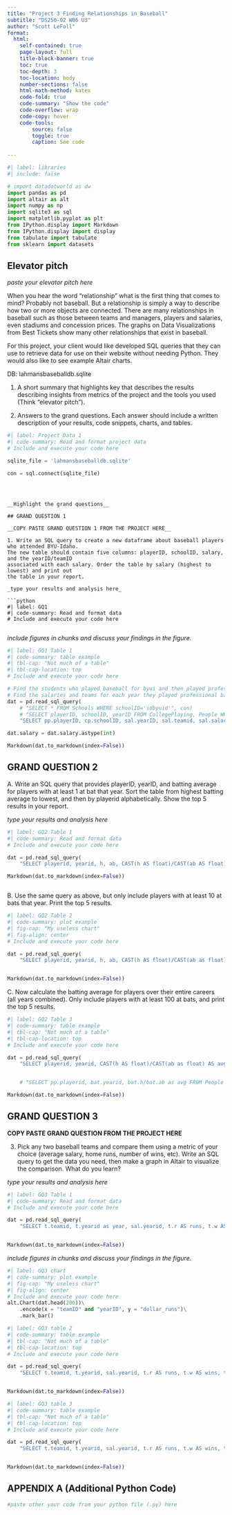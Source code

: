 ```yaml
---
title: "Project 3 Finding Relationships in Baseball"
subtitle: "DS250-02 W06 U3"
author: "Scott LeFoll"
format:
  html:
    self-contained: true
    page-layout: full
    title-block-banner: true
    toc: true
    toc-depth: 3
    toc-location: body
    number-sections: false
    html-math-method: katex
    code-fold: true
    code-summary: "Show the code"
    code-overflow: wrap
    code-copy: hover
    code-tools:
        source: false
        toggle: true
        caption: See code
    
---
```


```python
#| label: libraries
#| include: false

# import datadotworld as dw
import pandas as pd 
import altair as alt
import numpy as np
import sqlite3 as sql
import matplotlib.pyplot as plt
from IPython.display import Markdown
from IPython.display import display
from tabulate import tabulate
from sklearn import datasets


```


## Elevator pitch

_paste your elevator pitch here_

When you hear the word “relationship” what is the first thing that comes to 
mind? Probably not baseball. But a relationship is simply a way to describe 
how two or more objects are connected. There are many relationships in baseball 
such as those between teams and managers, players and salaries, even stadiums 
and concession prices. The graphs on Data Visualizations from Best Tickets 
show many other relationships that exist in baseball.

For this project, your client would like developed SQL queries that they can 
use to retrieve data for use on their website without needing Python. They would 
also like to see example Altair charts.

DB: lahmansbaseballdb.sqlite

1. A short summary that highlights key that describes the results describing insights 
from metrics of the project and the tools you used (Think “elevator pitch”).

2. Answers to the grand questions. Each answer should include a written description 
of your results, code snippets, charts, and tables.


```python
#| label: Project Data 1
#| code-summary: Read and format project data
# Include and execute your code here

sqlite_file = 'lahmansbaseballdb.sqlite'

con = sql.connect(sqlite_file)



```



```


__Highlight the grand questions__

## GRAND QUESTION 1

__COPY PASTE GRAND QUESTION 1 FROM THE PROJECT HERE__

1. Write an SQL query to create a new dataframe about baseball players who attended BYU-Idaho. 
The new table should contain five columns: playerID, schoolID, salary, and the yearID/teamID 
associated with each salary. Order the table by salary (highest to lowest) and print out 
the table in your report.

_type your results and analysis here_

```python
#| label: GQ1
#| code-summary: Read and format data
# Include and execute your code here


```

_include figures in chunks and discuss your findings in the figure._


```python
#| label: GQ1 Table 1
#| code-summary: table example
#| tbl-cap: "Not much of a table"
#| tbl-cap-location: top
# Include and execute your code here

# Find the students who played baseball for byui and then played professional baseball.
# Find the salaries and teams for each year they played professional baseball.
dat = pd.read_sql_query( 
    # "SELECT * FROM Schools WHERE schoolID='idbyuid'", con)
    # "SELECT playerID, schoolID, yearID FROM CollegePlaying, People WHERE schoolID='idbyuid'", con)
    "SELECT pp.playerID, cp.schoolID, sal.yearID, sal.teamid, sal.salary FROM CollegePlaying as cp JOIN People as pp ON pp.playerid=cp.playerid, Appearances as app ON pp.playerid=app.playerid, Salaries as sal ON pp.playerid=sal.playerid WHERE cp.schoolID='idbyuid' GROUP BY pp.playerid, sal.yearid ORDER BY sal.salary DESC", con)

dat.salary = dat.salary.astype(int)

Markdown(dat.to_markdown(index=False))

```

## GRAND QUESTION 2

A. Write an SQL query that provides playerID, yearID, and batting average for players with at least 1 at bat that year. Sort the table from highest batting average to lowest, and then by playerid alphabetically. Show the top 5 results in your report.


_type your results and analysis here_

```python
#| label: GQ2 Table 1
#| code-summary: Read and format data
# Include and execute your code here

dat = pd.read_sql_query( 
    "SELECT playerid, yearid, h, ab, CAST(h AS float)/CAST(ab AS float) AS avg FROM Batting WHERE ab>0 ORDER BY avg DESC, playerid LIMIT 5", con)

Markdown(dat.to_markdown(index=False))



```

B. Use the same query as above, but only include players with at least 10 at bats that year. Print the top 5 results.

```python
#| label: GQ2 Table 2
#| code-summary: plot example
#| fig-cap: "My useless chart"
#| fig-align: center
# Include and execute your code here

dat = pd.read_sql_query( 
    "SELECT playerid, yearid, h, ab, CAST(h AS float)/CAST(ab as float) AS avg FROM Batting WHERE ab>9 ORDER BY avg DESC, playerid LIMIT 5", con)


Markdown(dat.to_markdown(index=False))

```

C. Now calculate the batting average for players over their entire careers (all years combined). Only include players with at least 100 at bats, and print the top 5 results.

```python
#| label: GQ2 Table 3
#| code-summary: table example
#| tbl-cap: "Not much of a table"
#| tbl-cap-location: top
# Include and execute your code here

dat = pd.read_sql_query( 
    "SELECT playerid, yearid, CAST(h AS float)/CAST(ab as float) AS avg FROM Batting WHERE ab>99 AND yearid>1900 AND playerid LIKE 'c%' GROUP BY playerid", con)


    # "SELECT pp.playerid, bat.yearid, bat.h/bat.ab as avg FROM People as pp JOIN Batting as bat ON pp.playerid=bat.playerid WHERE bat.ab>99 BROUP BY pp.playerid ORDER BY avg DESC, pp.playerid LIMIT 5", con)

Markdown(dat.to_markdown(index=False))

```


## GRAND QUESTION 3

__COPY PASTE GRAND QUESTION FROM THE PROJECT HERE__

3. Pick any two baseball teams and compare them using a metric of your choice (average salary, 
home runs, number of wins, etc). Write an SQL query to get the data you need, then make a 
graph in Altair to visualize the comparison. What do you learn?

_type your results and analysis here_

```python
#| label: GQ3 Table 1
#| code-summary: Read and format data
# Include and execute your code here

dat = pd.read_sql_query( 
    "SELECT t.teamid, t.yearid as year, sal.yearid, t.r AS runs, t.w AS wins, t.attendance, CAST(SUM(sal.salary) as int)/t.r AS 'dollar_runs' FROM Teams AS t JOIN Salaries as sal ON t.teamid=sal.teamid AND t.yearid=sal.yearid WHERE (t.teamid='NYA' OR t.teamid='OAK') AND (t.yearid>1997 AND t.yearid<2008) GROUP BY t.teamid, t.yearid", con)


Markdown(dat.to_markdown(index=False))

```

_include figures in chunks and discuss your findings in the figure._

```python
#| label: GQ3 chart
#| code-summary: plot example
#| fig-cap: "My useless chart"
#| fig-align: center
# Include and execute your code here
alt.Chart(dat.head(200))\
    .encode(x = "teamID" and "yearID", y = "dollar_runs")\
    .mark_bar()
```


```python
#| label: GQ3 table 2
#| code-summary: table example
#| tbl-cap: "Not much of a table"
#| tbl-cap-location: top
# Include and execute your code here

dat = pd.read_sql_query( 
    "SELECT t.teamid, t.yearid, sal.yearid, t.r AS runs, t.w AS wins, t.attendance, CAST(SUM(sal.salary) as int)/t.w AS 'dollar_wins' FROM Teams AS t JOIN Salaries as sal ON t.teamid=sal.teamid AND t.yearid=sal.yearid WHERE (t.teamid='NYA' OR t.teamid='OAK') AND (t.yearid>1995 AND t.yearid<2010) GROUP BY t.teamid, t.yearid", con)


Markdown(dat.to_markdown(index=False))

```


```python
#| label: GQ3 table 3
#| code-summary: table example
#| tbl-cap: "Not much of a table"
#| tbl-cap-location: top
# Include and execute your code here

dat = pd.read_sql_query( 
    "SELECT t.teamid, t.yearid, sal.yearid, t.r AS runs, t.w AS wins, t.attendance, CAST(SUM(sal.salary) as int)/t.attendance AS 'dollar_attendance' FROM Teams AS t JOIN Salaries as sal ON t.teamid=sal.teamid AND t.yearid=sal.yearid WHERE (t.teamid='NYA' OR t.teamid='OAK') AND (t.yearid>1995 AND t.yearid<2010) GROUP BY t.teamid, t.yearid", con)


Markdown(dat.to_markdown(index=False))

```



## APPENDIX A (Additional Python Code)

```python
#paste other your code from your python file (.py) here
```

